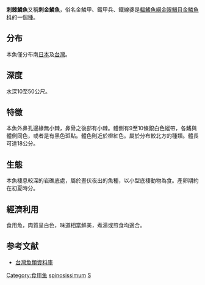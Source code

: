 {{Speciesbox
| image = 
| image_width = 250px
| status = NE
| status_system = IUCN3.1
| genus = Sargocentron
| species = spinosissimum
| authority = [[Temminck_&_Schlegel|Temminck & Schlegel]], 1843
| synonyms = *''Adioryx spinosissimus''<br /><small>Temminck & Schlegel, 1843</small>
*''Holocentrum spinosissimum''<br /><small>Temminck & Schlegel, 1843</small>
*''Holocentrus spinosissimus''<br /><small>Temminck & Schlegel, 1843</small>
}}
'''刺棘鱗魚'''又稱'''刺金鱗魚'''，俗名金鱗甲、鐵甲兵、鐵線婆是[[輻鰭魚綱|輻鰭魚綱]][[金眼鯛目|金眼鯛目]][[金鱗魚科|金鱗魚科]]的一個[[種|種]]。

==分布==
本魚僅分布南[[日本|日本]]及[[台灣|台灣]]。

==深度==
水深10至50公尺。

==特徵==
本魚外鼻孔邊緣無小棘，鼻骨之後部有小棘。體側有9至10條銀白色縱帶，各鰭與體側同色，或者是有黑色斑點。體色則近於橙紅色。屬於分布較北方的種類。體長可達18公分。

==生態==
本魚棲息較深的岩礁底處，屬於晝伏夜出的魚種，以小型底棲動物為食。產卵期約在初夏時分。

==經濟利用==
食用魚，肉質呈白色，味道相當鮮美，煮湯或煎食均適合。

==参考文献==
*[http://fishdb.sinica.edu.tw/ 台灣魚類資料庫]{{Wayback|url=http://fishdb.sinica.edu.tw/ |date=20160304193340 }}
{{Taxonbar|from=Q2240737}}

[[Category:食用鱼|Category:食用鱼]]
[[Category:棘鱗魚屬|spinosissimum]]
[[Category:1843年描述的鱼类|S]]
